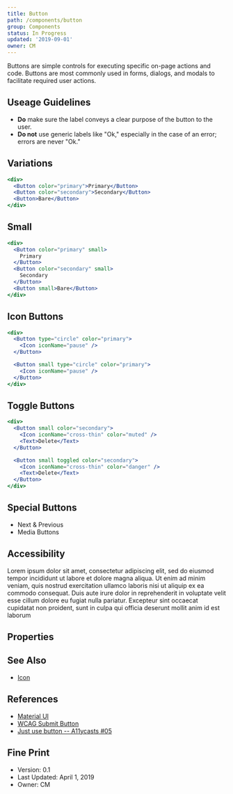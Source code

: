 ```yaml
---
title: Button
path: /components/button
group: Components
status: In Progress
updated: '2019-09-01'
owner: CM
---
```


Buttons are simple controls for executing specific on-page actions and code. Buttons are most commonly used in forms, dialogs, and modals to facilitate required user actions.

## Useage Guidelines

- **Do** make sure the label conveys a clear purpose of the button to the user.
- **Do not** use generic labels like "Ok," especially in the case of an error; errors are never "Ok."

## Variations

```jsx
<div>
  <Button color="primary">Primary</Button>
  <Button color="secondary">Secondary</Button>
  <Button>Bare</Button>
</div>
```

## Small

```jsx
<div>
  <Button color="primary" small>
    Primary
  </Button>
  <Button color="secondary" small>
    Secondary
  </Button>
  <Button small>Bare</Button>
</div>
```

## Icon Buttons

```jsx
<div>
  <Button type="circle" color="primary">
    <Icon iconName="pause" />
  </Button>

  <Button small type="circle" color="primary">
    <Icon iconName="pause" />
  </Button>
</div>
```

## Toggle Buttons

```jsx
<div>
  <Button small color="secondary">
    <Icon iconName="cross-thin" color="muted" />
    <Text>Delete</Text>
  </Button>

  <Button small toggled color="secondary">
    <Icon iconName="cross-thin" color="danger" />
    <Text>Delete</Text>
  </Button>
</div>
```

## Special Buttons

- Next & Previous
- Media Buttons

## Accessibility

Lorem ipsum dolor sit amet, consectetur adipiscing elit, sed do eiusmod tempor incididunt ut labore et dolore magna aliqua. Ut enim ad minim veniam, quis nostrud exercitation ullamco laboris nisi ut aliquip ex ea commodo consequat. Duis aute irure dolor in reprehenderit in voluptate velit esse cillum dolore eu fugiat nulla pariatur. Excepteur sint occaecat cupidatat non proident, sunt in culpa qui officia deserunt mollit anim id est laborum

## Properties

## See Also

- [Icon](http://github.com)

## References

- [Material UI](https://material.io/components/buttons/)
- [WCAG Submit Button](https://www.w3.org/WAI/WCAG21/Techniques/general/G80)
- [Just use button -- A11ycasts #05](https://www.youtube.com/watch?v=CZGqnp06DnI)

## Fine Print

- Version: 0.1
- Last Updated: April 1, 2019
- Owner: CM
